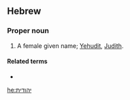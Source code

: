 ==Hebrew==

===Proper noun===
{{infl|he|sc=Hebr|proper noun|head=<big>יְהוּדִית</big>|tr=y'hudít}} {{f}}

# A female given name; [[Yehudit]], [[Judith]].

====Related terms====
*{{he-link|יהודה|y'hudá}}

[[he:יהודית]]